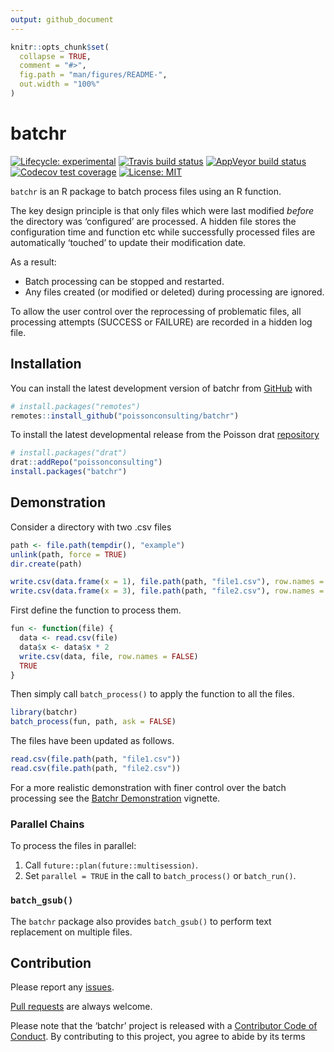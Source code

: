 ```yaml
---
output: github_document
---
```


<!-- README.md is generated from README.Rmd. Please edit that file -->

```r
knitr::opts_chunk$set(
  collapse = TRUE,
  comment = "#>",
  fig.path = "man/figures/README-",
  out.width = "100%"
)
```
# batchr

<!-- badges: start -->
[![Lifecycle: experimental](https://img.shields.io/badge/lifecycle-experimental-orange.svg)](https://www.tidyverse.org/lifecycle/#experimental)
[![Travis build status](https://travis-ci.com/poissonconsulting/batchr.svg?branch=master)](https://travis-ci.com/poissonconsulting/batchr)
[![AppVeyor build status](https://ci.appveyor.com/api/projects/status/github/poissonconsulting/batchr?branch=master&svg=true)](https://ci.appveyor.com/project/poissonconsulting/batchr)
[![Codecov test coverage](https://codecov.io/gh/poissonconsulting/batchr/branch/master/graph/badge.svg)](https://codecov.io/gh/poissonconsulting/batchr?branch=master)
[![License: MIT](https://img.shields.io/badge/License-MIT-green.svg)](https://opensource.org/licenses/MIT)
<!-- badges: end -->

`batchr` is an R package to batch process files using an R function.

The key design principle is that only files which were last modified *before*
the directory was 'configured' are processed.
A hidden file stores the configuration time and function etc while 
successfully processed files are automatically 'touched' to update 
their modification date.

As a result:

- Batch processing can be stopped and restarted.
- Any files created (or modified or deleted) during processing are ignored.

To allow the user control over the reprocessing of problematic files, 
all processing attempts (SUCCESS or FAILURE) are recorded in a hidden log file.

## Installation

You can install the latest development version of batchr from [GitHub](https://github.com/poissonconsulting/batchr) with

```r
# install.packages("remotes")
remotes::install_github("poissonconsulting/batchr")
```

To install the latest developmental release from the Poisson drat [repository](https://github.com/poissonconsulting/drat)

```r
# install.packages("drat")
drat::addRepo("poissonconsulting")
install.packages("batchr")
```

## Demonstration

Consider a directory with two .csv files

```r
path <- file.path(tempdir(), "example")
unlink(path, force = TRUE)
dir.create(path)

write.csv(data.frame(x = 1), file.path(path, "file1.csv"), row.names = FALSE)
write.csv(data.frame(x = 3), file.path(path, "file2.csv"), row.names = FALSE)
```

First define the function to process them.

```r
fun <- function(file) {
  data <- read.csv(file)
  data$x <- data$x * 2
  write.csv(data, file, row.names = FALSE)
  TRUE
}
```

Then simply call `batch_process()` to apply the function to all the files.

```r
library(batchr)
batch_process(fun, path, ask = FALSE)
```

The files have been updated as follows.

```r
read.csv(file.path(path, "file1.csv"))
read.csv(file.path(path, "file2.csv"))
```

For a more realistic demonstration with finer control over the batch processing see the [Batchr Demonstration](https://poissonconsulting.github.io/batchr/articles/batchr-demo.html) vignette.

### Parallel Chains

To process the files in parallel:

1) Call `future::plan(future::multisession)`.
2) Set `parallel = TRUE` in the call to `batch_process()` or `batch_run()`.

### `batch_gsub()`

The `batchr` package also provides `batch_gsub()` to perform text replacement on multiple files.

## Contribution

Please report any [issues](https://github.com/poissonconsulting/batchr/issues).

[Pull requests](https://github.com/poissonconsulting/batchr/pulls) are always welcome.

Please note that the 'batchr' project is released with a [Contributor Code of Conduct](https://poissonconsulting.github.io/batchr/CODE_OF_CONDUCT.html).
By contributing to this project, you agree to abide by its terms

